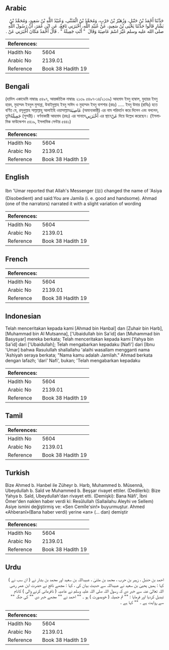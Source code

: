 ## Arabic


<div dir="rtl" lang="ar" style={{fontSize:'larger',backgroundColor:'#f8f9fa',padding:20}}>
حَدَّثَنَا أَحْمَدُ بْنُ حَنْبَلٍ، وَزُهَيْرُ بْنُ حَرْبٍ، وَمُحَمَّدُ بْنُ الْمُثَنَّى، وَعُبَيْدُ اللَّهِ بْنُ سَعِيدٍ، وَمُحَمَّدُ بْنُ بَشَّارٍ قَالُوا حَدَّثَنَا يَحْيَى بْنُ سَعِيدٍ، عَنْ عُبَيْدِ اللَّهِ، أَخْبَرَنِي نَافِعٌ، عَنِ ابْنِ عُمَرَ، أَنَّ رَسُولَ اللَّهِ صلى الله عليه وسلم غَيَّرَ اسْمَ عَاصِيَةَ وَقَالَ ‏ "‏ أَنْتِ جَمِيلَةُ ‏"‏ ‏.‏ قَالَ أَحْمَدُ مَكَانَ أَخْبَرَنِي عَنْ ‏.‏
</div>
<div style={{backgroundColor:'#f8f9fa',padding:20, marginBottom: 10}}><table> <thead> <tr> <th>References:</th> <th></th> </tr> </thead> <tbody><tr><td>Hadith No</td><td>5604</td></tr><tr><td>Arabic No</td><td>2139.01</td></tr><tr><td>Reference</td><td>Book 38 Hadith 19</td></tr></tbody></table></div>

## Bengali


<div dir="ltr" lang="bn" style={{fontSize:'larger',backgroundColor:'#f8f9fa',padding:20}}>
(হাদিস একাডেমি নাম্বারঃ ৫৪৯৭, আন্তর্জাতিক নাম্বারঃ ২১৩৯ ৫৪৯৭-১৪/২১৩৯) আহমাদ ইবনু হাম্বাল, যুহায়র ইবনু হারব, মুহাম্মদ ইবনুল মুসান্না, উবাইদুল্লাহ ইবনু সাঈদ ও মুহাম্মদ ইবনু বাশশার (রহঃ) ..... ইবনু উমার (রাযিঃ) হতে বর্ণিত যে, রসূলুল্লাহ সাল্লাল্লাহু আলাইহি ওয়াসাল্লামعَاصِيَةَ (অমান্যকারী) এর নাম পরিবর্তন করে দিলেন এবং বললেন, তুমিجَمِيلَةُ (সুন্দরী)। বর্ণনাকারী আহমাদ (রহঃ) এর সানাদেأَخْبَرَنِي এর স্থানেعَنْ দিয়ে উল্লেখ করেছেন। (ইসলামিক ফাউন্ডেশন ৫৪১৯, ইসলামিক সেন্টার ৫৪৪১)
</div>
<div style={{backgroundColor:'#f8f9fa',padding:20, marginBottom: 10}}><table> <thead> <tr> <th>References:</th> <th></th> </tr> </thead> <tbody><tr><td>Hadith No</td><td>5604</td></tr><tr><td>Arabic No</td><td>2139.01</td></tr><tr><td>Reference</td><td>Book 38 Hadith 19</td></tr></tbody></table></div>

## English


<div dir="ltr" lang="en" style={{fontSize:'larger',backgroundColor:'#f8f9fa',padding:20}}>
Ibn 'Umar reported that Allah's Messenger (ﷺ) changed the name of 'Asiya (Disobedient) and said:You are Jamila (i. e. good and handsome). Ahmad (one of the narrators) narrated it with a slight variation of wording
</div>
<div style={{backgroundColor:'#f8f9fa',padding:20, marginBottom: 10}}><table> <thead> <tr> <th>References:</th> <th></th> </tr> </thead> <tbody><tr><td>Hadith No</td><td>5604</td></tr><tr><td>Arabic No</td><td>2139.01</td></tr><tr><td>Reference</td><td>Book 38 Hadith 19</td></tr></tbody></table></div>

## French


<div dir="ltr" lang="fr" style={{fontSize:'larger',backgroundColor:'#f8f9fa',padding:20}}>

</div>
<div style={{backgroundColor:'#f8f9fa',padding:20, marginBottom: 10}}><table> <thead> <tr> <th>References:</th> <th></th> </tr> </thead> <tbody><tr><td>Hadith No</td><td>5604</td></tr><tr><td>Arabic No</td><td>2139.01</td></tr><tr><td>Reference</td><td>Book 38 Hadith 19</td></tr></tbody></table></div>

## Indonesian


<div dir="ltr" lang="id" style={{fontSize:'larger',backgroundColor:'#f8f9fa',padding:20}}>
Telah menceritakan kepada kami [Ahmad bin Hanbal] dan [Zuhair bin Harb], [Muhammad bin Al Mutsanna], ['Ubaidullah bin Sa'id] dan [Muhammad bin Basysyar] mereka berkata; Telah menceritakan kepada kami [Yahya bin Sa'id] dari ['Ubaidullah]; Telah mengabarkan kepadaku [Nafi'] dari [Ibnu 'Umar] bahwa Rasulullah shallallahu 'alaihi wasallam mengganti nama 'Ashiyah seraya berkata; "Nama kamu adalah Jamilah." Ahmad berkata dengan lafazh; 'dari' Nafi', bukan; 'Telah mengabarkan kepadaku
</div>
<div style={{backgroundColor:'#f8f9fa',padding:20, marginBottom: 10}}><table> <thead> <tr> <th>References:</th> <th></th> </tr> </thead> <tbody><tr><td>Hadith No</td><td>5604</td></tr><tr><td>Arabic No</td><td>2139.01</td></tr><tr><td>Reference</td><td>Book 38 Hadith 19</td></tr></tbody></table></div>

## Tamil


<div dir="ltr" lang="ta" style={{fontSize:'larger',backgroundColor:'#f8f9fa',padding:20}}>

</div>
<div style={{backgroundColor:'#f8f9fa',padding:20, marginBottom: 10}}><table> <thead> <tr> <th>References:</th> <th></th> </tr> </thead> <tbody><tr><td>Hadith No</td><td>5604</td></tr><tr><td>Arabic No</td><td>2139.01</td></tr><tr><td>Reference</td><td>Book 38 Hadith 19</td></tr></tbody></table></div>

## Turkish


<div dir="ltr" lang="tr" style={{fontSize:'larger',backgroundColor:'#f8f9fa',padding:20}}>
Bize Ahmed b. Hanbel ile Züheyr b. Harb, Muhammed b. Müsennâ, Ubeydullah b. Saîd ve Muhammed b. Beşşar rivayet ettiler. (Dedilerki): Bize Yahya b. Saîd, Ubeydullah'dan rivayet etti. (Demişki): Bana Nâfi', İbni Ömer'den naklen haber verdi ki: Resûlullah (Sallailahu Aleyhi ve Sellem) Asiye ismini değiştirmiş ve: «Sen Cemîle'sin!» buyurmuştur. Ahmed «Ahberanî»(Bana haber verdi) yerine «an» (... dan) demiştir
</div>
<div style={{backgroundColor:'#f8f9fa',padding:20, marginBottom: 10}}><table> <thead> <tr> <th>References:</th> <th></th> </tr> </thead> <tbody><tr><td>Hadith No</td><td>5604</td></tr><tr><td>Arabic No</td><td>2139.01</td></tr><tr><td>Reference</td><td>Book 38 Hadith 19</td></tr></tbody></table></div>

## Urdu


<div dir="rtl" lang="ur" style={{fontSize:'larger',backgroundColor:'#f8f9fa',padding:20}}>
احمد بن حنبل ، زہیر بن حرب ، محمد بن مثنیٰ ، عبیداللہ بن سعید اور محمد بن بشار نے ( ان سب نے ) کہا : ہمیں یحییٰ بن سعید نے عبیداللہ سے حدیث بیان کی ، کہا : مجھے نافع نے حضرت ابن عمر رضی اللہ تعالیٰ عنہ سے خبر دی کہ رسول اللہ صلی اللہ علیہ وسلم نے عاصیہ ( نافرمانی کرنے والی ) کانام تبدیل کردیا اور فرمایا : "" تم جمیلہ ( خوبصورت ) ہو ۔ "" احمد نے "" مجھے خبر دی "" کی جگہ "" سے روایت ہے ۔ "" کہا ہے ۔
</div>
<div style={{backgroundColor:'#f8f9fa',padding:20, marginBottom: 10}}><table> <thead> <tr> <th>References:</th> <th></th> </tr> </thead> <tbody><tr><td>Hadith No</td><td>5604</td></tr><tr><td>Arabic No</td><td>2139.01</td></tr><tr><td>Reference</td><td>Book 38 Hadith 19</td></tr></tbody></table></div>